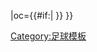 {{fb team |t=-{zh-hans:阿瑞斯; zh-hk:阿里斯;}- |tan=塞萨洛尼基阿瑞斯 |tc=GRE |abb={{#if:{{{abb|}}}|ARI{{0}}}} |oc={{#if:{{{oc|}}}|{{{oc}}} }} }}<!--
--><noinclude>[[Category:足球模板]]</noinclude>